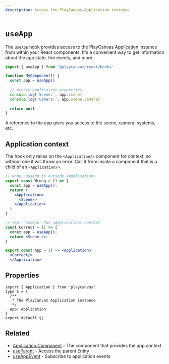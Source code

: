 ```yaml
---
description: Access the PlayCanvas Application instance
---
```


# `useApp`

The `useApp` hook provides access to the PlayCanvas [Application](https://api.playcanvas.com/engine/classes/Application.html) instance from within your React components. It's a convenient way to get information about the app state, fire events, and more.

```jsx copy title="./my-component.jsx" copy
import { useApp } from '@playcanvas/react/hooks'

function MyComponent() {
  const app = useApp()
  
  // Access application properties
  console.log('Scene:', app.scene)
  console.log('Camera:', app.scene.camera)
  
  return null
}
```

A reference to the app gives you access to the scene, camera, systems, etc.

## Application context

The hook only relies on the `<Application/>` component for context, so without one it will throw an error. Call it from inside a component that is a child of an `<Application/>`.

```jsx title="🚫 No <Application> context"
// Nope, useApp is outside <Application>
export const Wrong = () => {
  const app = useApp();
  return (
    <Application>
      <Scene/>
    </Application>
  )
}
```

```jsx copy title="✅ Correct <Application> context"
// Yep! `useApp` has <Application> context
const Correct = () => {
  const app = useApp();
  return <Scene />;
}

export const App = () => <Application>
  <Correct/>
  </Application>
```

## Properties

```tsx asTypedoc
import { Application } from 'playcanvas'
type $ = {
  /**
   * The PlayCanvas Application instance
   */
  app: Application
}
export default $;
```

## Related

- [Application Component](../../application) - The component that provides the app context
- [useParent](../use-parent) - Access the parent Entity
- [useAppEvent](../use-app-event) - Subscribe to application events
